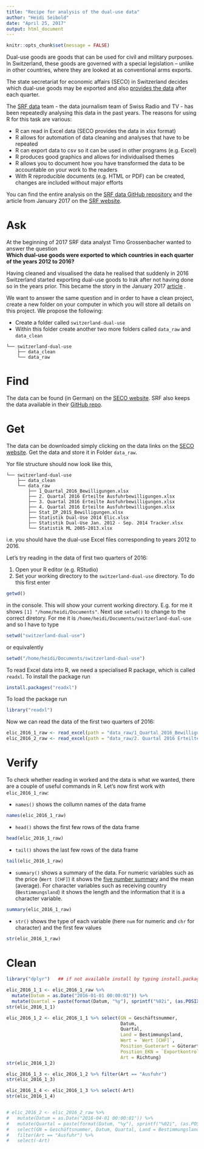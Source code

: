 ```yaml
---
title: "Recipe for analysis of the dual-use data"
author: "Heidi Seibold"
date: "April 25, 2017"
output: html_document
---
```

```r
knitr::opts_chunk$set(message = FALSE)
```


Dual-use goods are goods that can be used for civil and military purposes. 
In Switzerland, these goods are governed with a special legislation – 
unlike in other countries, where they are looked at as conventional arms exports. 

The state secretariat for economic affairs (SECO) in Switzerland decides which
dual-use goods may be exported and also 
[provides the data](https://www.seco.admin.ch/seco/de/home/Aussenwirtschaftspolitik_Wirtschaftliche_Zusammenarbeit/Wirtschaftsbeziehungen/exportkontrollen-und-sanktionen/industrieprodukte--dual-use--und-besondere-militaerische-gueter/statistik/2015.html) 
after each quarter.

The [SRF data](srf.ch/data) team - the data journalism team of Swiss Radio and TV -
has been repeatedly analysing this data in the past years. 
The reasons for using R for this task are various:

- R can read in Excel data (SECO provides the data in xlsx format)
- R allows for automation of data cleaning and analyses that have to be repeated
- R can export data to csv so it can be used in other programs (e.g. Excel)
- R produces good graphics and allows for individualised themes
- R allows you to document how you have transformed the data to be accountable on your work to the readers 
- With R reproducible documents (e.g. HTML or PDF) can be created, changes are 
  included without major efforts

You can find the entire analysis on the [SRF data GitHub repository](https://github.com/srfdata/2017-01-dual-use)
and the article from January 2017 on the 
[SRF website](http://www.srf.ch/news/schweiz/schweiz-bewilligt-millionendeal-mit-dem-irak).



# Ask

At the beginning of 2017 SRF data analyst Timo Grossenbacher wanted to answer the 
question   
**Which dual-use goods were exported to which countries in each quarter of the 
years 2012 to 2016?**

Having cleaned and visualised the data he realised that suddenly in 2016 Switzerland started exporting 
dual-use goods to Irak after not having done so in the years prior. This became the story
in the January 2017 [article](http://www.srf.ch/news/schweiz/schweiz-bewilligt-millionendeal-mit-dem-irak) .

We want to answer the same question and in order to have a clean project, create
a new folder on your computer in which you will store all details on this project.
We propose the following:

- Create a folder called `switzerland-dual-use`
- Within this folder create another two more folders called `data_raw` and `data_clean`

```{}
└── switzerland-dual-use
    ├── data_clean
    └── data_raw
```


# Find

The data can be found (in German) on the [SECO website](https://www.seco.admin.ch/seco/de/home/Aussenwirtschaftspolitik_Wirtschaftliche_Zusammenarbeit/Wirtschaftsbeziehungen/exportkontrollen-und-sanktionen/industrieprodukte--dual-use--und-besondere-militaerische-gueter/statistik/2015.html). SRF also keeps the data available in their [GitHub repo](https://github.com/srfdata/2017-01-dual-use/tree/master/analysis/input).



# Get

The data can be downloaded simply clicking on the data links on the 
[SECO website](https://www.seco.admin.ch/seco/de/home/Aussenwirtschaftspolitik_Wirtschaftliche_Zusammenarbeit/Wirtschaftsbeziehungen/exportkontrollen-und-sanktionen/industrieprodukte--dual-use--und-besondere-militaerische-gueter/statistik/2015.html). Get the data and store it in Folder `data_raw`.

Yor file structure should now look like this,
```{}
└── switzerland-dual-use
    ├── data_clean
    └── data_raw
        ├── 1_Quartal_2016_Bewilligungen.xlsx
        ├── 2. Quartal 2016 Erteilte Ausfuhrbewilligungen.xlsx
        ├── 3. Quartal 2016 Erteilte Ausfuhrbewilligungen.xlsx
        ├── 4. Quartal 2016 Erteilte Ausfuhrbewilligungen.xlsx
        ├── Stat_IP_2015_Bewilligungen.xlsx
        ├── Statistik Dual-Use 2014 Elic.xlsx
        ├── Statistik Dual-Use Jan. 2012 - Sep. 2014 Tracker.xlsx
        └── Statistik ML 2005-2013.xlsx
```
i.e. you should have the dual-use Excel files corresponding to years 2012 to 2016.

Let's try reading in the data of first two quarters of 2016:

1. Open your R editor (e.g. RStudio) 
2. Set your working directory to the `switzerland-dual-use` directory. 
To do this first enter 
```r
getwd()
```
in the console. This will show your current working directory.
E.g. for me it shows `[1] "/home/heidi/Documents"`. Next use `setwd()` to change 
to the correct diretory. For me it is `/home/heidi/Documents/switzerland-dual-use` 
and so I have to type
```r
setwd("switzerland-dual-use")
```
or equivalently 
```r
setwd("/home/heidi/Documents/switzerland-dual-use")
```

To read Excel data into R, we need a specialised R package, which is called
`readxl`. To install the package run
```r
install.packages("readxl")
```
To load the package run
```r
library("readxl") 
```
Now we can read the data of the first two quarters of 2016:
```r
elic_2016_1_raw <- read_excel(path = "data_raw/1_Quartal_2016_Bewilligungen.xlsx")
elic_2016_2_raw <- read_excel(path = "data_raw/2. Quartal 2016 Erteilte Ausfuhrbewilligungen.xlsx")
```

# Verify
To check whether reading in worked and the data is what we wanted, there are a 
couple of useful commands in R. Let's now first work with `elic_2016_1_raw`:

- `names()` shows the collumn names of the data frame
```r
names(elic_2016_1_raw)
```
- `head()` shows the first few rows of the data frame
```r
head(elic_2016_1_raw)
```
- `tail()` shows the last few rows of the data frame
```r
tail(elic_2016_1_raw)
```
- `summary()` shows a summary of the data. For numeric variables such as the price (`Wert [CHF]`) it 
shows the [five number summary](https://en.wikipedia.org/wiki/Five-number_summary) and the mean (average).
For character variables such as receiving country (`Bestimmungsland`) it shows the length and the information
that it is a character variable.
```r
summary(elic_2016_1_raw)
```
- `str()` shows the type of each variable (here `num` for numeric and `chr` for character) and the
first few values
```r
str(elic_2016_1_raw)
```


# Clean

```r
library("dplyr")   ## if not available install by typing install.packages("dplyr")

elic_2016_1_1 <- elic_2016_1_raw %>% 
  mutate(Datum = as.Date("2016-01-01 00:00:01")) %>% 
  mutate(Quartal = paste(format(Datum, "%y"), sprintf("%02i", (as.POSIXlt(Datum)$mon) %/% 3L + 1L), sep="/"))
str(elic_2016_1_1)

elic_2016_1_2 <- elic_2016_1_1 %>% select(GN = Geschäftsnummer, 
                                          Datum, 
                                          Quartal, 
                                          Land = Bestimmungsland, 
                                          Wert = `Wert [CHF]`, 
                                          Position_Gueterart = Güterart, 
                                          Position_EKN = `Exportkontrollnummer [EKN]`, 
                                          Art = Richtung)
str(elic_2016_1_2)

elic_2016_1_3 <- elic_2016_1_2 %>% filter(Art == "Ausfuhr")
str(elic_2016_1_3)

elic_2016_1_4 <- elic_2016_1_3 %>% select(-Art)
str(elic_2016_1_4)


# elic_2016_2 <- elic_2016_2_raw %>% 
#   mutate(Datum = as.Date("2016-04-01 00:00:01")) %>% 
#   mutate(Quartal = paste(format(Datum, "%y"), sprintf("%02i", (as.POSIXlt(Datum)$mon) %/% 3L + 1L), sep="/")) %>%
#   select(GN = Geschäftsnummer, Datum, Quartal, Land = Bestimmungsland, Wert = `Wert [CHF]`, Position_Gueterart = Güterart, Position_EKN = `Exportkontrollnummer [EKN]`, Art = Richtung) %>% 
#   filter(Art == "Ausfuhr") %>% 
#   select(-Art)
```

